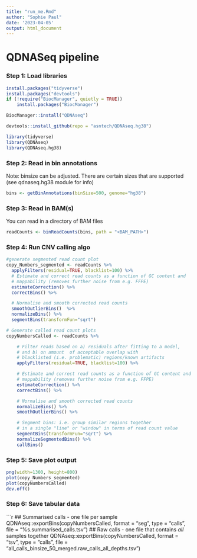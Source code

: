 ```yaml
---
title: "run_me.Rmd"
author: "Sophie Paul"
date: '2023-04-05'
output: html_document
---
```


# QDNASeq pipeline

### Step 1: Load libraries

```r
install.packages("tidyverse")
install.packages("devtools")
if (!require("BiocManager", quietly = TRUE))
    install.packages("BiocManager")

BiocManager::install("QDNAseq")

devtools::install_github(repo = "asntech/QDNAseq.hg38")

library(tidyverse)
library(QDNAseq)
library(QDNAseq.hg38)
```

### Step 2: Read in bin annotations

Note: binsize can be adjusted. There are certain sizes that are supported (see qdnaseq.hg38 module for info)

```r
bins <- getBinAnnotations(binSize=500, genome="hg38")
```

### Step 3: Read in BAM(s)

You can read in a directory of BAM files

```r
readCounts <- binReadCounts(bins, path = "<BAM_PATH>")
```

### Step 4: Run CNV calling algo
```r
#generate segmented read count plot
copy_Numbers_segmented <- readCounts %>%
  applyFilters(residual=TRUE, blacklist=100) %>%
  # Estimate and correct read counts as a function of GC content and
  # mappability (removes further noise from e.g. FFPE)
  estimateCorrection() %>%
  correctBins() %>%

  # Normalise and smooth corrected read counts
  smoothOutlierBins()  %>%
  normalizeBins() %>%
  segmentBins(transformFun="sqrt")
```


```r
# Generate called read count plots
copyNumbersCalled <- readCounts %>%

    # Filter reads based on a) residuals after fitting to a model, 
    # and b) on amount  of acceptable overlap with 
    # blacklisted (i.e. problematic) regions/known artifacts
    applyFilters(residual=TRUE, blacklist=100) %>%

    # Estimate and correct read counts as a function of GC content and
    # mappability (removes further noise from e.g. FFPE)
    estimateCorrection() %>%
    correctBins() %>%

    # Normalise and smooth corrected read counts
    normalizeBins() %>%
    smoothOutlierBins() %>%

    # Segment bins: i.e. group similar regions together
    # in a single "line" or "window" in terms of read count value
    segmentBins(transformFun="sqrt") %>%
    normalizeSegmentedBins() %>%
    callBins()
```

### Step 5: Save plot output

```r
png(width=1300, height=800)
plot(copy_Numbers_segmented)
plot(copyNumbersCalled)
dev.off()
```

### Step 6: Save tabular data

```r
## Summarised calls - one file per sample
QDNAseq::exportBins(copyNumbersCalled, format = "seg", type = "calls", file = "%s.summarised_calls.tsv")
## Raw calls - one file that contains *all* samples together
QDNAseq::exportBins(copyNumbersCalled, format = "tsv", type = "calls", file = "all_calls_binsize_50_merged.raw_calls_all_depths.tsv")